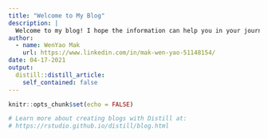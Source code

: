 ```yaml
---
title: "Welcome to My Blog"
description: |
  Welcome to my blog! I hope the information can help you in your journey in Data Science. 
author:
  - name: WenYao Mak 
    url: https://www.linkedin.com/in/mak-wen-yao-51148154/
date: 04-17-2021
output:
  distill::distill_article:
    self_contained: false
---
```


```r
knitr::opts_chunk$set(echo = FALSE)

# Learn more about creating blogs with Distill at:
# https://rstudio.github.io/distill/blog.html

```



